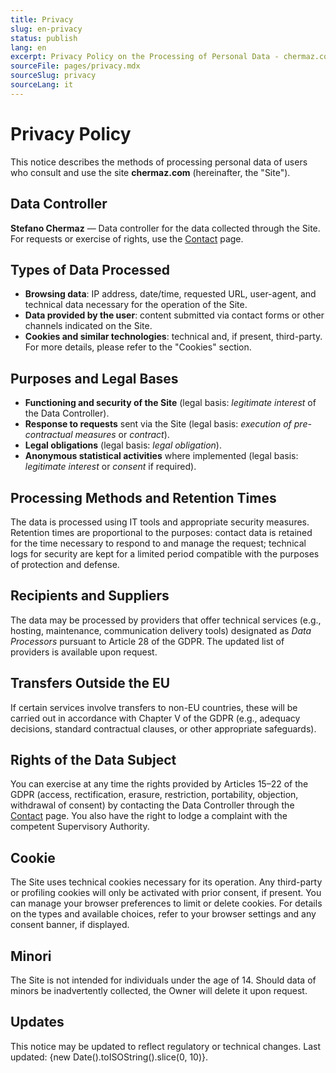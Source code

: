 ```yaml
---
title: Privacy
slug: en-privacy
status: publish
lang: en
excerpt: Privacy Policy on the Processing of Personal Data - chermaz.com
sourceFile: pages/privacy.mdx
sourceSlug: privacy
sourceLang: it
---
```


<div class="content-large">


# Privacy Policy

This notice describes the methods of processing personal data of users who consult and use the site **chermaz.com** (hereinafter, the "Site").

## Data Controller

**Stefano Chermaz** — Data controller for the data collected through the Site. For requests or exercise of rights, use the [Contact](/it/contact/) page.

## Types of Data Processed

- **Browsing data**: IP address, date/time, requested URL, user-agent, and technical data necessary for the operation of the Site.
- **Data provided by the user**: content submitted via contact forms or other channels indicated on the Site.
- **Cookies and similar technologies**: technical and, if present, third-party. For more details, please refer to the "Cookies" section.

## Purposes and Legal Bases

- **Functioning and security of the Site** (legal basis: *legitimate interest* of the Data Controller).
- **Response to requests** sent via the Site (legal basis: *execution of pre-contractual measures* or *contract*).
- **Legal obligations** (legal basis: *legal obligation*).
- **Anonymous statistical activities** where implemented (legal basis: *legitimate interest* or *consent* if required).

## Processing Methods and Retention Times

The data is processed using IT tools and appropriate security measures. Retention times are proportional to the purposes: contact data is retained for the time necessary to respond to and manage the request; technical logs for security are kept for a limited period compatible with the purposes of protection and defense.

## Recipients and Suppliers

The data may be processed by providers that offer technical services (e.g., hosting, maintenance, communication delivery tools) designated as *Data Processors* pursuant to Article 28 of the GDPR. The updated list of providers is available upon request.

## Transfers Outside the EU

If certain services involve transfers to non-EU countries, these will be carried out in accordance with Chapter V of the GDPR (e.g., adequacy decisions, standard contractual clauses, or other appropriate safeguards).

## Rights of the Data Subject

You can exercise at any time the rights provided by Articles 15–22 of the GDPR (access, rectification, erasure, restriction, portability, objection, withdrawal of consent) by contacting the Data Controller through the [Contact](/it/contact/) page. You also have the right to lodge a complaint with the competent Supervisory Authority.

## Cookie

The Site uses technical cookies necessary for its operation. Any third-party or profiling cookies will only be activated with prior consent, if present. You can manage your browser preferences to limit or delete cookies. For details on the types and available choices, refer to your browser settings and any consent banner, if displayed.

## Minori

The Site is not intended for individuals under the age of 14. Should data of minors be inadvertently collected, the Owner will delete it upon request.

## Updates

This notice may be updated to reflect regulatory or technical changes. Last updated: {new Date().toISOString().slice(0, 10)}.

</div>
